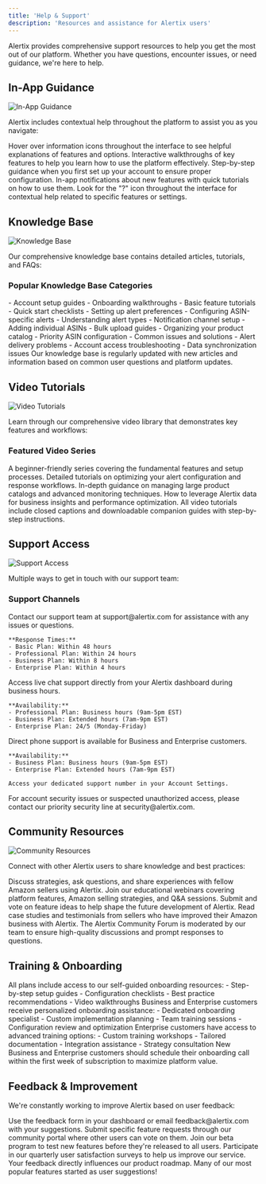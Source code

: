 ```yaml
---
title: 'Help & Support'
description: 'Resources and assistance for Alertix users'
---
```


Alertix provides comprehensive support resources to help you get the most out of our platform. Whether you have questions, encounter issues, or need guidance, we're here to help.

## In-App Guidance

<Frame>
  <img src="/images/in-app-guidance.png" alt="In-App Guidance" />
</Frame>

Alertix includes contextual help throughout the platform to assist you as you navigate:

<CardGroup cols={2}>
  <Card title="Tooltips & Hints" icon="question-circle">
    Hover over information icons throughout the interface to see helpful explanations of features and options.
  </Card>
  
  <Card title="Guided Tours" icon="route">
    Interactive walkthroughs of key features to help you learn how to use the platform effectively.
  </Card>
  
  <Card title="Onboarding Assistance" icon="hand-holding">
    Step-by-step guidance when you first set up your account to ensure proper configuration.
  </Card>
  
  <Card title="Feature Announcements" icon="bullhorn">
    In-app notifications about new features with quick tutorials on how to use them.
  </Card>
</CardGroup>

<Tip>
  Look for the "?" icon throughout the interface for contextual help related to specific features or settings.
</Tip>

## Knowledge Base

<Frame>
  <img src="/images/knowledge-base.png" alt="Knowledge Base" />
</Frame>

Our comprehensive knowledge base contains detailed articles, tutorials, and FAQs:

### Popular Knowledge Base Categories

<AccordionGroup>
  <Accordion title="Getting Started">
    - Account setup guides
    - Onboarding walkthroughs
    - Basic feature tutorials
    - Quick start checklists
  </Accordion>
  
  <Accordion title="Alert Configuration">
    - Setting up alert preferences
    - Configuring ASIN-specific alerts
    - Understanding alert types
    - Notification channel setup
  </Accordion>
  
  <Accordion title="ASIN Management">
    - Adding individual ASINs
    - Bulk upload guides
    - Organizing your product catalog
    - Priority ASIN configuration
  </Accordion>
  
  <Accordion title="Troubleshooting">
    - Common issues and solutions
    - Alert delivery problems
    - Account access troubleshooting
    - Data synchronization issues
  </Accordion>
</AccordionGroup>

<Info>
  Our knowledge base is regularly updated with new articles and information based on common user questions and platform updates.
</Info>

## Video Tutorials

<Frame>
  <img src="/images/video-tutorials.png" alt="Video Tutorials" />
</Frame>

Learn through our comprehensive video library that demonstrates key features and workflows:

### Featured Video Series

<CardGroup cols={2}>
  <Card title="Alertix Essentials" icon="play-circle">
    A beginner-friendly series covering the fundamental features and setup processes.
  </Card>
  
  <Card title="Advanced Alert Management" icon="play-circle">
    Detailed tutorials on optimizing your alert configuration and response workflows.
  </Card>
  
  <Card title="ASIN Monitoring Mastery" icon="play-circle">
    In-depth guidance on managing large product catalogs and advanced monitoring techniques.
  </Card>
  
  <Card title="Data Analysis & Reporting" icon="play-circle">
    How to leverage Alertix data for business insights and performance optimization.
  </Card>
</CardGroup>

<Tip>
  All video tutorials include closed captions and downloadable companion guides with step-by-step instructions.
</Tip>

## Support Access

<Frame>
  <img src="/images/support-access.png" alt="Support Access" />
</Frame>

Multiple ways to get in touch with our support team:

### Support Channels

<Tabs>
  <Tab title="Email Support">
    Contact our support team at support@alertix.com for assistance with any issues or questions.
    
    **Response Times:**
    - Basic Plan: Within 48 hours
    - Professional Plan: Within 24 hours
    - Business Plan: Within 8 hours
    - Enterprise Plan: Within 4 hours
  </Tab>
  
  <Tab title="Live Chat">
    Access live chat support directly from your Alertix dashboard during business hours.
    
    **Availability:**
    - Professional Plan: Business hours (9am-5pm EST)
    - Business Plan: Extended hours (7am-9pm EST)
    - Enterprise Plan: 24/5 (Monday-Friday)
  </Tab>
  
  <Tab title="Phone Support">
    Direct phone support is available for Business and Enterprise customers.
    
    **Availability:**
    - Business Plan: Business hours (9am-5pm EST)
    - Enterprise Plan: Extended hours (7am-9pm EST)
    
    Access your dedicated support number in your Account Settings.
  </Tab>
</Tabs>

<Warning>
  For account security issues or suspected unauthorized access, please contact our priority security line at security@alertix.com.
</Warning>

## Community Resources

<Frame>
  <img src="/images/community-resources.png" alt="Community Resources" />
</Frame>

Connect with other Alertix users to share knowledge and best practices:

<CardGroup cols={2}>
  <Card title="User Community Forum" icon="users">
    Discuss strategies, ask questions, and share experiences with fellow Amazon sellers using Alertix.
  </Card>
  
  <Card title="Monthly Webinars" icon="video">
    Join our educational webinars covering platform features, Amazon selling strategies, and Q&A sessions.
  </Card>
  
  <Card title="Feature Requests" icon="lightbulb">
    Submit and vote on feature ideas to help shape the future development of Alertix.
  </Card>
  
  <Card title="Success Stories" icon="star">
    Read case studies and testimonials from sellers who have improved their Amazon business with Alertix.
  </Card>
</CardGroup>

<Info>
  The Alertix Community Forum is moderated by our team to ensure high-quality discussions and prompt responses to questions.
</Info>

## Training & Onboarding

<AccordionGroup>
  <Accordion title="Self-Guided Onboarding">
    All plans include access to our self-guided onboarding resources:
    - Step-by-step setup guides
    - Configuration checklists
    - Best practice recommendations
    - Video walkthroughs
  </Accordion>
  
  <Accordion title="Personalized Onboarding (Business & Enterprise)">
    Business and Enterprise customers receive personalized onboarding assistance:
    - Dedicated onboarding specialist
    - Custom implementation planning
    - Team training sessions
    - Configuration review and optimization
  </Accordion>
  
  <Accordion title="Advanced Training (Enterprise)">
    Enterprise customers have access to advanced training options:
    - Custom training workshops
    - Tailored documentation
    - Integration assistance
    - Strategy consultation
  </Accordion>
</AccordionGroup>

<Tip>
  New Business and Enterprise customers should schedule their onboarding call within the first week of subscription to maximize platform value.
</Tip>

## Feedback & Improvement

We're constantly working to improve Alertix based on user feedback:

<Steps>
  <Step title="Submit Feedback">
    Use the feedback form in your dashboard or email feedback@alertix.com with your suggestions.
  </Step>
  <Step title="Feature Requests">
    Submit specific feature requests through our community portal where other users can vote on them.
  </Step>
  <Step title="Beta Program">
    Join our beta program to test new features before they're released to all users.
  </Step>
  <Step title="Satisfaction Surveys">
    Participate in our quarterly user satisfaction surveys to help us improve our service.
  </Step>
</Steps>

<Info>
  Your feedback directly influences our product roadmap. Many of our most popular features started as user suggestions!
</Info>
